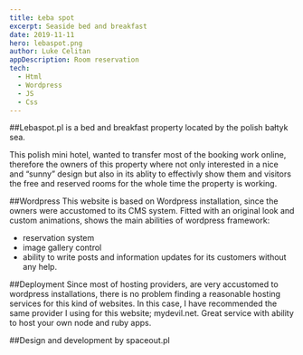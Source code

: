 ```yaml
---
title: Łeba spot
excerpt: Seaside bed and breakfast
date: 2019-11-11
hero: lebaspot.png
author: Luke Celitan
appDescription: Room reservation 
tech:
  - Html
  - Wordpress
  - JS
  - Css
---
```



##Lebaspot.pl is a bed and breakfast property located by the polish bałtyk sea. 

This polish mini hotel, wanted to transfer most of the booking work online, therefore the owners of this property where not only interested in a nice and “sunny” design but also in its ablity to effectivly show them and visitors the free and reserved rooms for the whole time the property is working.

##Wordpress
This website is based on Wordpress installation, since the owners were accustomed to its CMS system. 
Fitted with an original look and custom animations, shows the main abilities of wordpress framework: 
- reservation system 
- image gallery control
- ability to write posts and information updates for its customers without any help.

##Deployment
Since most of hosting providers, are very accustomed to wordpress installations, there is no problem finding a reasonable hosting services for this kind of websites. In this case, I have recommended the same provider I using for this website; mydevil.net. Great service with ability to host your own node and ruby apps. 

##Design and development by spaceout.pl